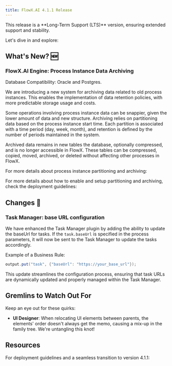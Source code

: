 ```yaml
---
title: FlowX.AI 4.1.1 Release
---
```


<Info>
This release is a **Long-Term Support (LTS)** version, ensuring extended support and stability.
</Info>

Let's dive in and explore:

## **What's New?** 🆕

### FlowX.AI Engine: Process Instance Data Archiving

<Info>
Database Compatibility: Oracle and Postgres.
</Info>


We are introducing a new system for archiving data related to old process instances. This enables the implementation of data retention policies, with more predictable storage usage and costs. 

<Tip>
Some operations involving process instance data can be snappier, given the lower amount of data and new structure. Archiving relies on partitioning data based on the process instance start time. Each partition is associated with a time period (day, week, month), and retention is defined by the number of periods maintained in the system.
</Tip>

Archived data remains in new tables the database, optionally compressed, and is no longer accessible in FlowX. These tables can be compressed, copied, moved, archived, or deleted without affecting other processes in FlowX.

For more details about process instance partitioning and archiving:

<Card title ="Process instance data archiving and partitioning" href= "../../4.0/setup-guides/flowx-engine-setup-guide/process-instance-data-archiving">
</Card>

For more details about how to enable and setup partitioning and archiving, check the deployment guidelines:

<Card title="Additional configuration" href="./deployment-guidelines-v4.1.1#process-instance-data-archiving">
</Card>

## **Changes**  🔧

### Task Manager: base URL configuration

We have enhanced the Task Manager plugin by adding the ability to update the baseUrl for tasks. If the `task.baseUrl` is specified in the process parameters, it will now be sent to the Task Manager to update the tasks accordingly.

Example of a Business Rule:

```java
output.put("task", {"baseUrl": "https://your_base_url"});
```
This update streamlines the configuration process, ensuring that task URLs are dynamically updated and properly managed within the Task Manager.

<Card title ="View the application" href="../../4.0/docs/platform-deep-dive/plugins/custom-plugins/task-management/task-management-overview#viewing-the-application">
</Card>


## Gremlins to Watch Out For

Keep an eye out for these quirks:

- **UI Designer**: When relocating UI elements between parents, the elements' order doesn't always get the memo, causing a mix-up in the family tree. We're untangling this knot! 

## Resources

For deployment guidelines and a seamless transition to version 4.1.1: 

<CardGroup>
<Card title="Deployment guidelines v4.1.1" href="./deployment-guidelines-v4.1.1" icon ="file">
</Card>

<Card title="Migrating from previous versions" href="./migrating-from-previous-to-v4.1.1" icon ="file">
</Card>

</CardGroup>
